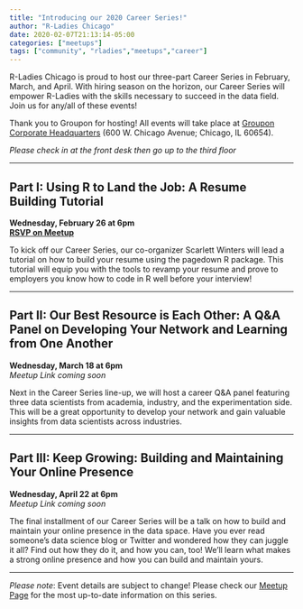 ```yaml
---
title: "Introducing our 2020 Career Series!"
author: "R-Ladies Chicago"
date: 2020-02-07T21:13:14-05:00
categories: ["meetups"]
tags: ["community", "rladies","meetups","career"]
---
```


R-Ladies Chicago is proud to host our three-part Career Series in February, March, and April. With hiring season on the horizon, our Career Series will empower R-Ladies with the skills necessary to succeed in the data field. Join us for any/all of these events!     
  
Thank you to Groupon for hosting! All events will take place at [Groupon Corporate Headquarters](https://goo.gl/maps/BoaBY8Gn9fKDgqTBA) (600 W. Chicago Avenue; Chicago, IL 60654).    
   
   
*Please check in at the front desk then go up to the third floor*  
  
------  
  
## Part I: Using R to Land the Job: A Resume Building Tutorial

**Wednesday, February 26 at 6pm**  
**[RSVP on Meetup](https://www.meetup.com/rladies-chicago/events/268252477/)**
  
To kick off our Career Series, our co-organizer Scarlett Winters will lead a tutorial on how to build your resume using the pagedown R package. This tutorial will equip you with the tools to revamp your resume and prove to employers you know how to code in R well before your interview!        
  
------  
    
## Part II: Our Best Resource is Each Other: A Q&A Panel on Developing Your Network and Learning from One Another  
  
**Wednesday, March 18 at 6pm**  
*Meetup Link coming soon*  
  
Next in the Career Series line-up, we will host a career Q&A panel featuring three data scientists from academia, industry, and the experimentation side. This will be a great opportunity to develop your network and gain valuable insights from data scientists across industries.  
  
------
  
## Part III: Keep Growing: Building and Maintaining Your Online Presence  
  
**Wednesday, April 22 at 6pm**  
*Meetup Link coming soon*  
  
The final installment of our Career Series will be a talk on how to build and maintain your online presence in the data space. Have you ever read someone's data science blog or Twitter and wondered how they can juggle it all? Find out how they do it, and how you can, too! We’ll learn what makes a strong online presence and how you can build and maintain yours.    
  
     
------  
   
*Please note*: Event details are subject to change! Please check our [Meetup Page](https://www.meetup.com/rladies-chicago) for the most up-to-date information on this series. 
    
    
